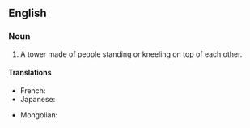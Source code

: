 ==English==
{{wikipedia}}

===Noun===
{{en-noun|head=[[human]] [[pyramid]]}}

# A tower made of people standing or kneeling on top of each other.

====Translations====
{{trans-top/tower made of people}}
* French: {{t+|fr|pyramide humaine|f}}
* Japanese: {{t|ja|人間ピラミッド|tr=ningen piramiddo}}
{{trans-mid}}
* Mongolian: {{t|mn|хүн пирамид|sc=Cyrl}}
{{trans-bottom}}
